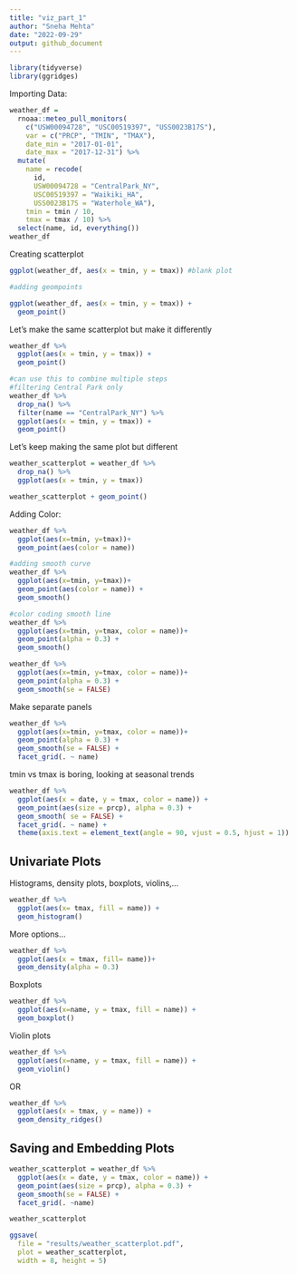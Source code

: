 ```yaml
---
title: "viz_part_1"
author: "Sneha Mehta"
date: "2022-09-29"
output: github_document
---
```

```r
library(tidyverse)
library(ggridges)
```

Importing Data:
```r
weather_df = 
  rnoaa::meteo_pull_monitors(
    c("USW00094728", "USC00519397", "USS0023B17S"),
    var = c("PRCP", "TMIN", "TMAX"), 
    date_min = "2017-01-01",
    date_max = "2017-12-31") %>%
  mutate(
    name = recode(
      id, 
      USW00094728 = "CentralPark_NY", 
      USC00519397 = "Waikiki_HA",
      USS0023B17S = "Waterhole_WA"),
    tmin = tmin / 10,
    tmax = tmax / 10) %>%
  select(name, id, everything())
weather_df
```
Creating scatterplot
```r
ggplot(weather_df, aes(x = tmin, y = tmax)) #blank plot

#adding geompoints

ggplot(weather_df, aes(x = tmin, y = tmax)) + 
  geom_point()
```
Let's make the same scatterplot but make it differently
```r
weather_df %>%
  ggplot(aes(x = tmin, y = tmax)) + 
  geom_point()

#can use this to combine multiple steps
#filtering Central Park only
weather_df %>%
  drop_na() %>% 
  filter(name == "CentralPark_NY") %>% 
  ggplot(aes(x = tmin, y = tmax)) + 
  geom_point()
```
Let's keep making the same plot but different
```r
weather_scatterplot = weather_df %>% 
  drop_na() %>% 
  ggplot(aes(x = tmin, y = tmax))

weather_scatterplot + geom_point()
```
Adding Color:
```r
weather_df %>% 
  ggplot(aes(x=tmin, y=tmax))+
  geom_point(aes(color = name))

#adding smooth curve
weather_df %>% 
  ggplot(aes(x=tmin, y=tmax))+
  geom_point(aes(color = name)) +
  geom_smooth()

#color coding smooth line
weather_df %>% 
  ggplot(aes(x=tmin, y=tmax, color = name))+
  geom_point(alpha = 0.3) +
  geom_smooth()

weather_df %>% 
  ggplot(aes(x=tmin, y=tmax, color = name))+
  geom_point(alpha = 0.3) +
  geom_smooth(se = FALSE)
```
Make separate panels
```r
weather_df %>% 
  ggplot(aes(x=tmin, y=tmax, color = name))+
  geom_point(alpha = 0.3) +
  geom_smooth(se = FALSE) +
  facet_grid(. ~ name)

```

tmin vs tmax is boring, looking at seasonal trends
```r
weather_df %>% 
  ggplot(aes(x = date, y = tmax, color = name)) +
  geom_point(aes(size = prcp), alpha = 0.3) +
  geom_smooth( se = FALSE) + 
  facet_grid(. ~ name) +
  theme(axis.text = element_text(angle = 90, vjust = 0.5, hjust = 1))
```

## Univariate Plots
Histograms, density plots, boxplots, violins,...

```r
weather_df %>% 
  ggplot(aes(x= tmax, fill = name)) +
  geom_histogram()
```
More options...
```r
weather_df %>% 
  ggplot(aes(x = tmax, fill= name))+
  geom_density(alpha = 0.3)
```
Boxplots
```r
weather_df %>% 
  ggplot(aes(x=name, y = tmax, fill = name)) +
  geom_boxplot()
```

Violin plots
```r
weather_df %>% 
  ggplot(aes(x=name, y = tmax, fill = name)) +
  geom_violin()
```
OR

```r
weather_df %>% 
  ggplot(aes(x = tmax, y = name)) +
  geom_density_ridges()
```

## Saving and Embedding Plots
```r
weather_scatterplot = weather_df %>% 
  ggplot(aes(x = date, y = tmax, color = name)) +
  geom_point(aes(size = prcp), alpha = 0.3) +
  geom_smooth(se = FALSE) +
  facet_grid(. ~name)

weather_scatterplot

ggsave(
  file = "results/weather_scatterplot.pdf",
  plot = weather_scatterplot,
  width = 8, height = 5)

```


